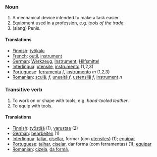 ===Noun===
# A mechanical device intended to make a task easier.
# Equipment used in a profession, e.g. ''tools of the trade''.
# (slang) Penis.

====Translations====

*[[Finnish]]: [[työkalu]]
*[[French]]: [[outil]], [[instrument]]
*[[German]]: [[Werkzeug]], [[Instrument]], [[Hilfsmittel]]
*[[Interlingua]]: [[utensile]], [[instrumento]] (1,2,3)
*[[Portuguese]]: [[ferramenta]] ''f'', [[instrumento]] ''m'' (1,2,3)
*[[Romanian]]: [[sculă]], ''f'', [[unealtă]] ''f'', [[ustensilă]] ''f'', [[instrument]] ''n''

===Transitive verb===
# To work on or shape with tools, e.g. ''hand-tooled leather''.
# To equip with tools.

====Translations====
*[[Finnish]]: [[työstää]] (1), [[varustaa]] (2)
*[[German]]: [[bearbeiten]] (1)
*[[Interlingua]]: [[taliar]], [[cisellar]], formar (con [[utensile]]s) (1); [[equipar]]
*[[Portuguese]]: [[talhar]], [[ciselar]], dar forma (com ferramentas) (1); [[equipar]]
*[[Romanian]]: [[cizela]], [[da formă]],